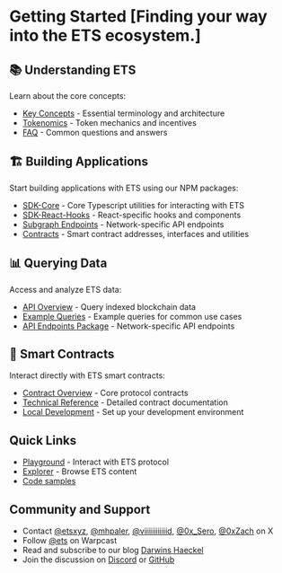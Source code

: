 # Getting Started [Finding your way into the ETS ecosystem.]



## 📚 Understanding ETS
Learn about the core concepts:
- [Key Concepts](/docs/concepts/overview) - Essential terminology and architecture
- [Tokenomics](/docs/tokenomics) - Token mechanics and incentives
- [FAQ](/docs/faq) - Common questions and answers

## 🏗️ Building Applications
Start building applications with ETS using our NPM packages:
- [SDK-Core](/docs/sdk-core/intro) - Core Typescript utilities for interacting with ETS
- [SDK-React-Hooks](/docs/sdk-react-hooks/intro) - React-specific hooks and components
- [Subgraph Endpoints](/docs/api/subgraph-endpoints/installation) - Network-specific API endpoints
- [Contracts](/docs/contracts/package/installation) - Smart contract addresses, interfaces and utilities

## 📊 Querying Data
Access and analyze ETS data:
- [API Overview](/docs/api/intro) - Query indexed blockchain data
- [Example Queries](/docs/api/examples) - Example queries for common use cases
- [API Endpoints Package](/docs/api/subgraph-endpoints/installation) - Network-specific API endpoints

## 🔧 Smart Contracts
Interact directly with ETS smart contracts:
- [Contract Overview](/docs/contracts/intro) - Core protocol contracts
- [Technical Reference](#TODO) - Detailed contract documentation
- [Local Development](/docs/guides/local-dev-quickstart) - Set up your development environment

## Quick Links
- [Playground](https://arbitrumsepolia.app.ets.xyz/playground/create-tagging-record) - Interact with ETS protocol
- [Explorer](https://app.ets.xyz) - Browse ETS content
- [Code samples](https://github.com/ethereum-tag-service/ets/tree/stage/examples)

## Community and Support

- Contact [@etsxyz](https://x.com/etsxyz), [@mhpaler](https://x.com/mhpaler), [@viiiiiiiiiiiid](https://x.com/viiiiiiiiiiiid), [@0x_Sero](https://x.com/@0x_Sero), [@0xZach](https://x.com/@0xZach) on X
- Follow [@ets](https://warpcast.com/ets) on Warpcast
- Read and subscribe to our blog [Darwins Haeckel](https://blog.ets.xyz)
- Join the discussion on [Discord](https://discord.gg/XGCq2k2eft) or [GitHub](https://github.com/ethereum-tag-service/ets/discussions)
